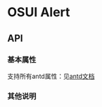 
<Meta title="Tabs"  />

# OSUI Alert

## API

### 基本属性

支持所有antd属性：见[antd文档](https://ant.design/components/menu-cn/)

### 其他说明

<Preview>
  <Story name="Demo" story={stories.Demo} />
</Preview>
